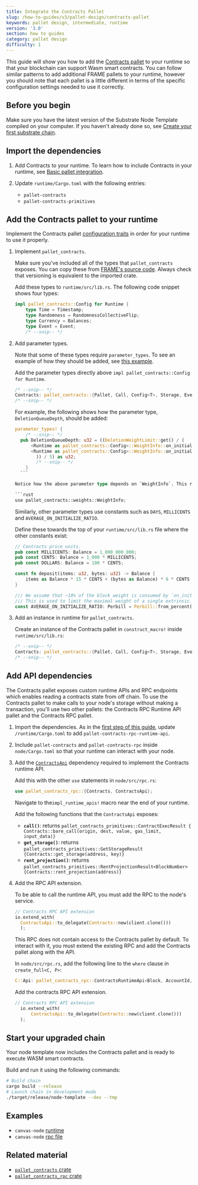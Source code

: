 ```yaml
---
title: Integrate the Contracts Pallet
slug: /how-to-guides/v3/pallet-design/contracts-pallet
keywords: pallet design, intermediate, runtime
version: '3.0'
section: how to guides
category: pallet design
difficulty: 1
---
```


This guide will show you how to add the [Contracts pallet](/rustdocs/latest/pallet_contracts/index.html) to your runtime so that your blockchain can support Wasm smart contracts.
You can follow similar patterns to add additional FRAME pallets to your runtime, however you should note that each pallet is a little different in terms of the specific configuration settings needed to use it correctly.

## Before you begin

Make sure you have the latest version of the Substrate Node Template compiled on your computer.
If you haven't already done so, see [Create your first substrate chain](/tutorials/v3/create-your-first-substrate-chain/).

## Import the dependencies

1. Add Contracts to your runtime.
   To learn how to include Contracts in your runtime, see [Basic pallet integration](/how-to-guides/v3/basics/pallet-integration).

1. Update `runtime/Cargo.toml` with the following entries:

   - `pallet-contracts`
   - `pallet-contracts-primitives`

## Add the Contracts pallet to your runtime

Implement the Contracts pallet [configuration traits][contracts-config-rustdocs] in order for your runtime to use it properly.

1. Implement `pallet_contracts`.

   Make sure you've included all of the types that `pallet_contracts` exposes.
   You can copy these from [FRAME's source code][contracts-frame-gh]. Always check that versioning is equivalent to the imported crate.

   Add these types to `runtime/src/lib.rs`.
   The following code snippet shows four types:

   ```rust
   impl pallet_contracts::Config for Runtime {
       type Time = Timestamp;
       type Randomness = RandomnessCollectiveFlip;
       type Currency = Balances;
       type Event = Event;
       /* --snip-- */
   ```

1. Add parameter types.

   Note that some of these types require `parameter_types`. To see an example of how they should be added, see [this example][bin-runtime-contracts-frame].

   Add the parameter types directly above `impl pallet_contracts::Config for Runtime`.

   ```rust
   /* --snip-- */
   Contracts: pallet_contracts::{Pallet, Call, Config<T>, Storage, Event<T>},
   /* --snip-- */
   ```

   For example, the following shows how the parameter type, `DeletionQueueDepth`, should be added:

   ````rust
   parameter_types! {
       /* --snip-- */
     pub DeletionQueueDepth: u32 = ((DeletionWeightLimit::get() / (
         <Runtime as pallet_contracts::Config>::WeightInfo::on_initialize_per_queue_item(1) -
         <Runtime as pallet_contracts::Config>::WeightInfo::on_initialize_per_queue_item(0)
           )) / 5) as u32;
           /* --snip-- */
       }
     ```

   Notice how the above parameter type depends on `WeightInfo`. This requires you to add the following to the top of `runtime/src/lib.rs`:

   ```rust
   use pallet_contracts::weights::WeightInfo;
   ````

   Similarly, other parameter types use constants such as `DAYS`, `MILLICENTS` and `AVERAGE_ON_INITIALIZE_RATIO`.

   Define these towards the top of your `runtime/src/lib.rs` file where the other constants exist:

   ```rust
   // Contracts price units.
   pub const MILLICENTS: Balance = 1_000_000_000;
   pub const CENTS: Balance = 1_000 * MILLICENTS;
   pub const DOLLARS: Balance = 100 * CENTS;

   const fn deposit(items: u32, bytes: u32) -> Balance {
       items as Balance * 15 * CENTS + (bytes as Balance) * 6 * CENTS
   }

   /// We assume that ~10% of the block weight is consumed by `on_initialize` handlers.
   /// This is used to limit the maximal weight of a single extrinsic.
   const AVERAGE_ON_INITIALIZE_RATIO: Perbill = Perbill::from_percent(10);
   ```

1. Add an instance in runtime for `pallet_contracts`.

   Create an instance of the Contracts pallet in `construct_macro!` inside `runtime/src/lib.rs`:

   ```rust
   /* --snip-- */
   Contracts: pallet_contracts::{Pallet, Call, Config<T>, Storage, Event<T>},
   /* --snip-- */
   ```

## Add API dependencies

The Contracts pallet exposes custom runtime APIs and RPC endpoints
which enables reading a contracts state from off chain. To use
the Contracts pallet to make calls to your node's storage without making a transaction, you'll use two other pallets: the Contracts RPC Runtime API pallet and the Contracts RPC pallet.

1. Import the dependencies.
As in the [first step of this guide](#1-import-the-dependencies), update `/runtime/Cargo.toml` to add `pallet-contracts-rpc-runtime-api`.

1. Include `pallet-contracts` and `pallet-contracts-rpc` inside `node/Cargo.toml` so that your runtime can interact with your node.

1. Add the [`ContractsApi`][contracts-api-rustdocs] dependency required to implement the Contracts runtime API.

   Add this with the other `use` statements in `node/src/rpc.rs`:

   ```rust
   use pallet_contracts_rpc::{Contracts, ContractsApi};
   ```

   Navigate to the`impl_runtime_apis!` macro near the end of your runtime.

   Add the following functions that the `ContractsApi` exposes:

   - **`call()`**: returns `pallet_contracts_primitives::ContractExecResult { Contracts::bare_call(origin, dest, value, gas_limit, input_data)}`
   - **`get_storage()`**: returns `pallet_contracts_primitives::GetStorageResult {Contracts::get_storage(address, key)}`
   - **`rent_projection()`**: returns `pallet_contracts_primitives::RentProjectionResult<BlockNumber> {Contracts::rent_projection(address)}`

1. Add the RPC API extension.

   To be able to call the runtime API, you must add the RPC to the node's service.

   ```rust
   // Contracts RPC API extension
   io.extend_with(
     ContractsApi::to_delegate(Contracts::new(client.clone()))
     );
   ```

   This RPC does not contain access to the Contracts pallet by default.
   To interact with it, you must extend the existing RPC and add the Contracts pallet along with the API.

   In `node/src/rpc.rs`, add the following line to the `where` clause in `create_full<C, P>`:

   ```rust
   C::Api: pallet_contracts_rpc::ContractsRuntimeApi<Block, AccountId, Balance, BlockNumber>,
   ```

   Add the contracts RPC API extension.

   ```rust
   // Contracts RPC API extension
     io.extend_with(
         ContractsApi::to_delegate(Contracts::new(client.clone()))
     );
   ```

## Start your upgraded chain

Your node template now includes the Contracts pallet and is ready to execute WASM smart contracts.

Build and run it using the following commands:

```bash
# Build chain
cargo build --release
# Launch chain in development mode
./target/release/node-template --dev --tmp
```

## Examples

- `canvas-node` [runtime](https://github.com/paritytech/canvas-node/blob/master/runtime/src/lib.rs#L361)
- `canvas-node` [rpc file](https://github.com/paritytech/canvas-node/blob/master/node/src/rpc.rs)

## Related material

- [`pallet_contracts` crate](/rustdocs/latest/pallet_contracts/index.html)
- [`pallet_contracts_rpc` crate](/rustdocs/latest/pallet_contracts_rpc/index.html)

[create-first-chain-tutorial]: /tutorials/v3/create-your-first-substrate-chain
[contracts-config-rustdocs]: /rustdocs/latest/pallet_contracts/trait.Config.html
[contracts-frame-gh]: https://github.com/paritytech/substrate/blob/master/frame/contracts/src/lib.rs#L144
[bin-runtime-contracts-frame]: https://github.com/paritytech/substrate/blob/632b32300eb9376767c2ae7b38e79b3f7f5329b1/bin/node/runtime/src/lib.rs#L887-L903
[contracts-api-rustdocs]: /rustdocs/latest/pallet_contracts_rpc_runtime_api/trait.ContractsApi.html
